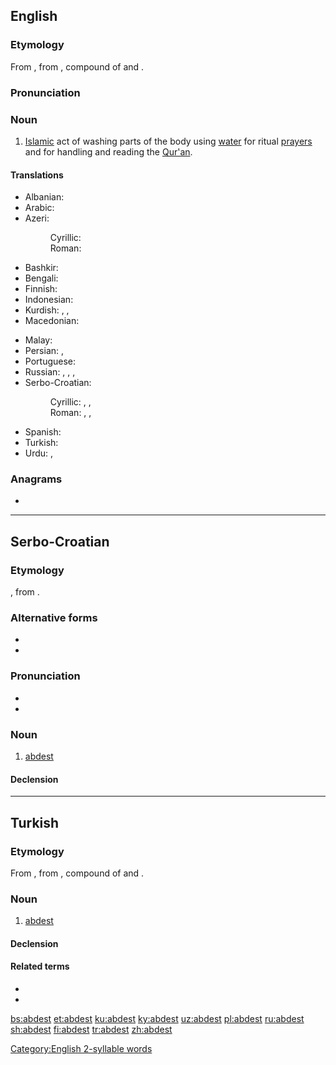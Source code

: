 ==English==

===Etymology===
{{PIE root|en|h₂ep|ǵʰes}}
From {{der|en|tr|abdest}}, from {{der|en|fa|sc=fa-Arab|آبدست|tr=âbdast}}, compound of {{m|fa|sc=fa-Arab|آب|tr=âb||water}} and {{m|fa|sc=fa-Arab|دست|tr=dast||hand}}.

===Pronunciation===
{{rfp|lang=en}}

{{rfap|lang=en}}

<!-- 2 syllable words !-->
===Noun===
{{en-noun|-}}

# [[Islam]]ic act of washing parts of the body using [[water]] for ritual [[prayer]]s and for handling and reading the [[Qur'an]].

====Translations====
{{trans-top|Islamic act of washing parts of the body}}
* Albanian: {{t+|sq|avdes}}
* Arabic: {{t|ar|وُضُوء}}
* Azeri:
*: Cyrillic: {{t|az|абдәст|sc=Cyrl}}
*: Roman: {{t+|az|abdəst}}
* Bashkir: {{t|ba|тәһәрәт|sc=Cyrl}}
* Bengali: {{t|bn|ওযু|tr=oyu|sc=Beng}}
* Finnish: {{t|fi|rukouspesu}}
* Indonesian: {{t|id|wudhu}}
* Kurdish: {{t+|ku|avdest}}, {{t+|ku|abdest}}, {{t+|ku|awdest}}
* Macedonian: {{t|mk|абдест|m|tr=abdest}}
{{trans-mid}}
* Malay: {{t|ms|wuduk}}
* Persian: {{t+|fa|آبدست|tr=âbdast}}, {{t+|fa|وضو|tr=vozu}}
* Portuguese: {{t|pt|abdeste|m}}
* Russian: {{t+|ru|абде́ст|m|tr=abdɛ́st}}, {{t+|ru|ву́ду́|m}}, {{t|ru|вуду́г|m}}, {{t+|ru|омове́ние|n}}
* Serbo-Croatian:
*: Cyrillic: {{t|sh|а̀бдест|m|sc=Cyrl}}, {{t|sh|а̀бдес|m|sc=Cyrl}}, {{t|sh|а̀вдест|m|sc=Cyrl}}
*: Roman: {{t+|sh|àbdest|m}}, {{t|sh|àbdes|m}}, {{t+|sh|àvdest|m}}
* Spanish: {{t+|es|abdesto|m}}
* Turkish: {{t+|tr|abdest}}
* Urdu: {{t+|ur|وضو|tr=vuzu}}, {{t|ur|آبدست|tr=ābdast}}
{{trans-bottom}}

===Anagrams===
* {{l|en|basted}}
[[Category:English 2-syllable words]]
----

==Serbo-Croatian==

===Etymology===
{{borrowing|sh|ota|آبدست|tr=âbdest|sc=ota-Arab}}, from {{derived|sh|fa|آبدست|tr=âbdast|sc=fa-Arab}}.

===Alternative forms===
* {{l|sh|àbdes}}
* {{l|sh|àvdest}}

===Pronunciation===
* {{IPA|/ǎbdest/|lang=sh}}
* {{hyphenation|ab|dest|lang=sh}}

===Noun===
{{sh-noun|g=m|head=àbdest}}

# {{lb|sh|Islam}} [[#English|abdest]]

====Declension====
{{sh-decl-noun-unc
|abdest
|abdesta
|abdestu
|abdest
|abdeste
|abdestu
|abdestom
}}

----

==Turkish==

===Etymology===
{{PIE root|tr|h₂ep|ǵʰes}}
From {{inh|tr|ota|آبدست|tr=âbdest|gloss=abdest}}, from {{der|tr|fa|آبدست|tr=âbdast|sc=fa-Arab}}, compound of {{m|fa|آب|tr=âb|sc=fa-Arab||water}} and {{m|fa|دست|tr=dast|sc=fa-Arab||hand}}.

===Noun===
{{tr-noun|i|ler}}

# {{lb|tr|Islam}} [[#English|abdest]]

====Declension====
{{tr-noun-c|i|t|poss=+}}

====Related terms====
* {{l|tr|abdestli}}
* {{l|tr|abdestsiz}}

[[bs:abdest]]
[[et:abdest]]
[[ku:abdest]]
[[ky:abdest]]
[[uz:abdest]]
[[pl:abdest]]
[[ru:abdest]]
[[sh:abdest]]
[[fi:abdest]]
[[tr:abdest]]
[[zh:abdest]]